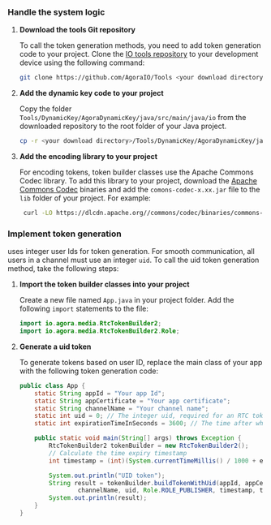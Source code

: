 
### Handle the system logic

1.  **Download the <Vg k="COMPANY" /> tools Git repository**

    To call the token generation methods, you need to add <Vg k="COMPANY" /> token generation code to your project. Clone the [<Vg k="COMPANY" /> IO tools repository](https://github.com/AgoraIO/Tools/tree/master/DynamicKey/AgoraDynamicKey/java/src/main/java) to your development device using the following command:

    ```bash
    git clone https://github.com/AgoraIO/Tools <your download directory>
    ```

1.  **Add the <Vg k="COMPANY" /> dynamic key code to your project**

    Copy the folder `Tools/DynamicKey/AgoraDynamicKey/java/src/main/java/io` from the downloaded repository to the root folder of your Java project.

    ```bash
    cp -r <your download directory>/Tools/DynamicKey/AgoraDynamicKey/java/src/main/java/io <your project folder>
    ```

1.  **Add the encoding library to your project**

    For encoding tokens, <Vg k="COMPANY" /> token builder classes use the Apache Commons Codec library. To add this library to your project, download the [Apache Commons Codec](https://commons.apache.org/proper/commons-codec/download_codec.cgi) binaries and add the `comons-codec-x.xx.jar` file to the `lib` folder of your project. For example:

    ```bash
     curl -LO https://dlcdn.apache.org//commons/codec/binaries/commons-codec-1.15-bin.tar.gz && ( tar xvf commons-codec-1.15-bin.tar.gz && cp commons-codec-1.15/commons-codec-1.15.jar <your project folder>/lib/ && rm -rf commons-codec*)
    ```

### Implement token generation

<Vg k="AGORA_BACKEND" /> uses integer user Ids for token generation. For smooth communication, all users in a channel must use an integer `uid`. To call the uid token generation method, take the following steps:

1. **Import the <Vg k="COMPANY" /> token builder classes into your project**

    Create a new file named `App.java` in your project folder. Add the following `import` statements to the file:

    ```java
    import io.agora.media.RtcTokenBuilder2;
    import io.agora.media.RtcTokenBuilder2.Role;
    ```

1. **Generate a uid token**

    To generate tokens based on user ID, replace the main class of your app with the following token generation code:

    ```java
    public class App {
        static String appId = "Your app Id";
        static String appCertificate = "Your app certificate";
        static String channelName = "Your channel name";
        static int uid = 0; // The integer uid, required for an RTC token
        static int expirationTimeInSeconds = 3600; // The time after which the token expires

        public static void main(String[] args) throws Exception {
            RtcTokenBuilder2 tokenBuilder = new RtcTokenBuilder2();
            // Calculate the time expiry timestamp
            int timestamp = (int)(System.currentTimeMillis() / 1000 + expirationTimeInSeconds);

            System.out.println("UID token");
            String result = tokenBuilder.buildTokenWithUid(appId, appCertificate,
                    channelName, uid, Role.ROLE_PUBLISHER, timestamp, timestamp);
            System.out.println(result);
        }
    }
    ```

